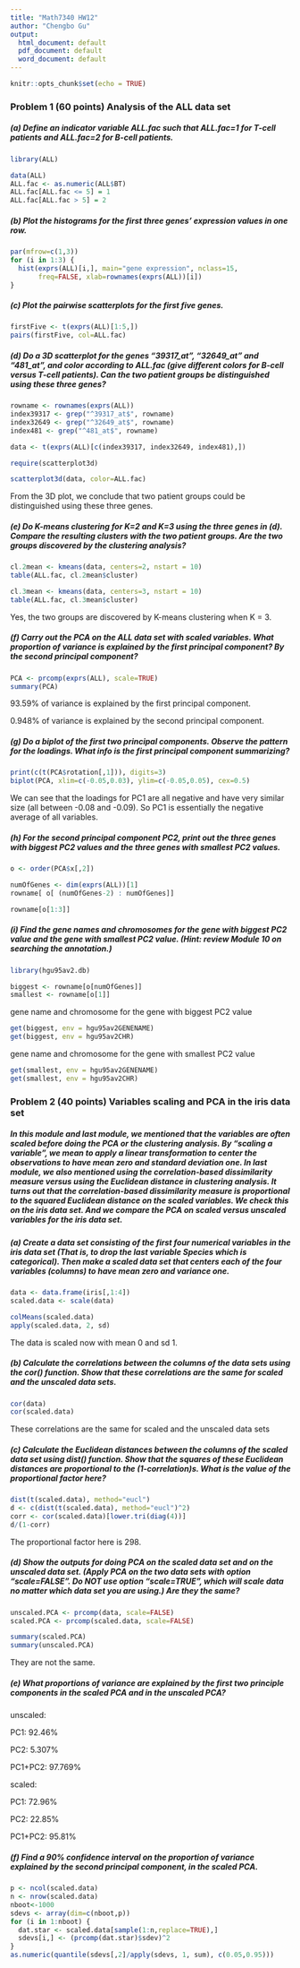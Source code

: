 ```yaml
---
title: "Math7340 HW12"
author: "Chengbo Gu"
output:
  html_document: default
  pdf_document: default
  word_document: default
---
```

```r
knitr::opts_chunk$set(echo = TRUE)
```

### Problem 1 (60 points) Analysis of the ALL data set
##### (a) Define an indicator variable ALL.fac such that ALL.fac=1 for T-cell patients and ALL.fac=2 for B-cell patients.

```r
library(ALL)
```
```r
data(ALL)
ALL.fac <- as.numeric(ALL$BT)
ALL.fac[ALL.fac <= 5] = 1
ALL.fac[ALL.fac > 5] = 2
```


##### (b) Plot the histograms for the first three genes’ expression values in one row.
```r
par(mfrow=c(1,3))
for (i in 1:3) {
  hist(exprs(ALL)[i,], main="gene expression", nclass=15, 
       freq=FALSE, xlab=rownames(exprs(ALL))[i])
}
```

##### (c) Plot the pairwise scatterplots for the first five genes.
```r
firstFive <- t(exprs(ALL)[1:5,])
pairs(firstFive, col=ALL.fac)
```

##### (d) Do a 3D scatterplot for the genes “39317_at”, “32649_at” and “481_at”, and color according to ALL.fac (give different colors for B-cell versus T-cell patients). Can the two patient groups be distinguished using these three genes?

```r
rowname <- rownames(exprs(ALL))
index39317 <- grep("^39317_at$", rowname)
index32649 <- grep("^32649_at$", rowname)
index481 <- grep("^481_at$", rowname)

data <- t(exprs(ALL)[c(index39317, index32649, index481),])
```
```r
require(scatterplot3d)
```
```r
scatterplot3d(data, color=ALL.fac)
```

From the 3D plot, we conclude that two patient groups could be distinguished using these three genes.


##### (e) Do K-means clustering for K=2 and K=3 using the three genes in (d). Compare the resulting clusters with the two patient groups. Are the two groups discovered by the clustering analysis?

```r
cl.2mean <- kmeans(data, centers=2, nstart = 10)
table(ALL.fac, cl.2mean$cluster)
```
```r
cl.3mean <- kmeans(data, centers=3, nstart = 10)
table(ALL.fac, cl.3mean$cluster)
```

Yes, the two groups are discovered by K-means clustering when K = 3.

##### (f) Carry out the PCA on the ALL data set with scaled variables. What proportion of variance is explained by the first principal component? By the second principal component?

```r
PCA <- prcomp(exprs(ALL), scale=TRUE)
summary(PCA)
```

93.59% of variance is explained by the first principal component.

0.948% of variance is explained by the second principal component.


##### (g) Do a biplot of the first two principal components. Observe the pattern for the loadings. What info is the first principal component summarizing?
```r
print(c(t(PCA$rotation[,1])), digits=3)
biplot(PCA, xlim=c(-0.05,0.03), ylim=c(-0.05,0.05), cex=0.5)
```


We can see that the loadings for PC1 are all negative and have very similar size (all between -0.08 and -0.09). So PC1 is essentially the negative average of all variables.


##### (h) For the second principal component PC2, print out the three genes with biggest PC2 values and the three genes with smallest PC2 values.
```r
o <- order(PCA$x[,2])

numOfGenes <- dim(exprs(ALL))[1]
rowname[ o[ (numOfGenes-2) : numOfGenes]]

rowname[o[1:3]]
```
##### (i) Find the gene names and chromosomes for the gene with biggest PC2 value and the gene with smallest PC2 value. (Hint: review Module 10 on searching the annotation.)
```r
library(hgu95av2.db)
```
```r
biggest <- rowname[o[numOfGenes]]
smallest <- rowname[o[1]]
```

gene name and chromosome for the gene with biggest PC2 value
```r
get(biggest, env = hgu95av2GENENAME)
get(biggest, env = hgu95av2CHR)
```

gene name and chromosome for the gene with smallest PC2 value 
```r
get(smallest, env = hgu95av2GENENAME)
get(smallest, env = hgu95av2CHR)

```


### Problem 2 (40 points) Variables scaling and PCA in the iris data set
##### In this module and last module, we mentioned that the variables are often scaled before doing the PCA or the clustering analysis. By “scaling a variable”, we mean to apply a linear transformation to center the observations to have mean zero and standard deviation one. In last module, we also mentioned using the correlation-based dissimilarity measure versus using the Euclidean distance in clustering analysis. It turns out that the correlation-based dissimilarity measure is proportional to the squared Euclidean distance on the scaled variables. We check this on the iris data set. And we compare the PCA on scaled versus unscaled variables for the iris data set.

##### (a) Create a data set consisting of the first four numerical variables in the iris data set (That is, to drop the last variable Species which is categorical). Then make a scaled data set that centers each of the four variables (columns) to have mean zero and variance one.
```r
data <- data.frame(iris[,1:4])
scaled.data <- scale(data)

colMeans(scaled.data)
apply(scaled.data, 2, sd)
```
The data is scaled now with mean 0 and sd 1.

##### (b) Calculate the correlations between the columns of the data sets using the cor() function. Show that these correlations are the same for scaled and the unscaled data sets.
```r
cor(data)
cor(scaled.data)
```
These correlations are the same for scaled and the unscaled data sets

##### (c) Calculate the Euclidean distances between the columns of the scaled data set using dist() function. Show that the squares of these Euclidean distances are proportional to the (1-correlation)s. What is the value of the proportional factor here?
```r
dist(t(scaled.data), method="eucl")
d <- c(dist(t(scaled.data), method="eucl")^2)
corr <- cor(scaled.data)[lower.tri(diag(4))]
d/(1-corr)
```
The proportional factor here is 298.

##### (d) Show the outputs for doing PCA on the scaled data set and on the unscaled data set. (Apply PCA on the two data sets with option “scale=FALSE”. Do NOT use option “scale=TRUE”, which will scale data no matter which data set you are using.) Are they the same?
```r
unscaled.PCA <- prcomp(data, scale=FALSE)
scaled.PCA <- prcomp(scaled.data, scale=FALSE)

summary(scaled.PCA)
summary(unscaled.PCA)
```

They are not the same.


##### (e) What proportions of variance are explained by the first two principle components in the scaled PCA and in the unscaled PCA?

unscaled: 

PC1: 92.46% 

PC2: 5.307%

PC1+PC2: 97.769%

scaled: 

PC1: 72.96% 

PC2: 22.85%

PC1+PC2: 95.81%

##### (f) Find a 90% confidence interval on the proportion of variance explained by the second principal component, in the scaled PCA.
```r
p <- ncol(scaled.data)
n <- nrow(scaled.data) 
nboot<-1000 
sdevs <- array(dim=c(nboot,p)) 
for (i in 1:nboot) { 
  dat.star <- scaled.data[sample(1:n,replace=TRUE),] 
  sdevs[i,] <- (prcomp(dat.star)$sdev)^2  
} 
as.numeric(quantile(sdevs[,2]/apply(sdevs, 1, sum), c(0.05,0.95)))
```